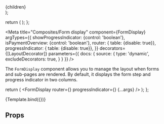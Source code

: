 


  <div style={{padding: '1em 0'}} className={className}>{children}</div>
);

  return (
    <Layout component={PaddedDiv}>
      <LayoutRow>
        <Story />
      </LayoutRow>
    </Layout>
  );
};

<Meta
  title="Composites/Form display"
  component={FormDisplay}
  argTypes={{
    showProgressIndicator: {control: 'boolean'},
    isPaymentOverview: {control: 'boolean'},
    router: { table: {disable: true}},
    progressIndicator: { table: {disable: true}},
  }}
  decorators={[LayoutDecorator]}
  parameters={{
    docs: {
      source: {
        type: 'dynamic',
        excludeDecorators: true,
      }
    }
  }}
/>

The `FormDisplay` component allows you to manage the layout when forms and sub-pages are rendered.
By default, it displays the form step and progress indicator in two columns.



  return (
    <FormDisplay
      router={<DummyRouter />}
      progressIndicator={<DummyProgressIndicator />}
      {...args}
    />
  );
};

<Canvas>
  <Story
    name="Default"
    args={{
      showProgressIndicator: true,
      isPaymentOverview: false,
    }}
  >
    {Template.bind({})}
  </Story>
</Canvas>

## Props

<ArgsTable of={FormDisplay} />
